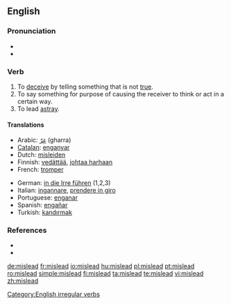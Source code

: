 ==English==

===Pronunciation===
* {{IPA|/'mɪsliːd/}}
* {{audio|en-us-mislead.ogg|Audio (US)}}

===Verb===
{{en-verb|misleads|misleading|misled}}

# To [[deceive]] by telling something that is not [[true]].
# To say something for purpose of causing the receiver to think or act in a certain way.
# To lead [[astray]].

====Translations====
{{top}}
* Arabic: [[غرّ]] (gharra)
* [[Catalan]]: [[enganyar]]
* Dutch: [[misleiden]]
* Finnish: [[vedättää]], [[johtaa harhaan]]
* French: [[tromper]]
{{mid}}
* German: [[in die Irre führen]] (1,2,3)
* Italian: [[ingannare]], [[prendere in giro]]
* Portuguese: [[enganar]]
* Spanish: [[engañar]]
* Turkish: [[kandırmak]]
{{bottom}}

===References===
* {{R:Century 1911}}
* {{R:Webster 1913}}

[[Category:English irregular verbs]]

[[de:mislead]]
[[fr:mislead]]
[[io:mislead]]
[[hu:mislead]]
[[pl:mislead]]
[[pt:mislead]]
[[ro:mislead]]
[[simple:mislead]]
[[fi:mislead]]
[[ta:mislead]]
[[te:mislead]]
[[vi:mislead]]
[[zh:mislead]]